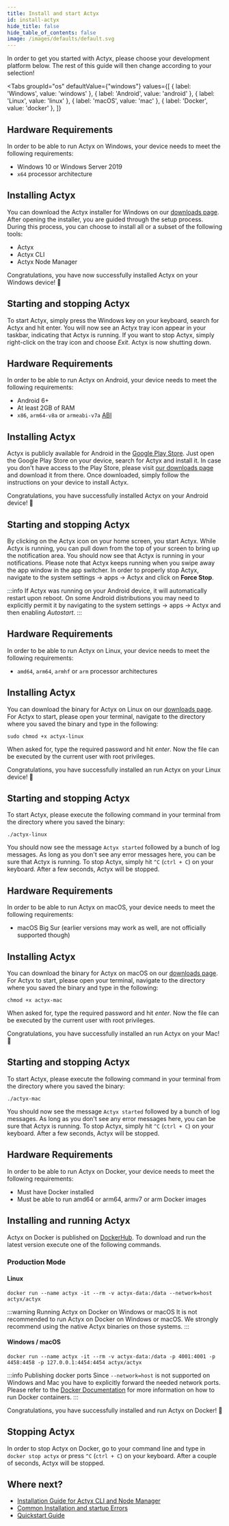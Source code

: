 ```yaml
---
title: Install and start Actyx
id: install-actyx
hide_title: false
hide_table_of_contents: false
image: /images/defaults/default.svg
---
```


In order to get you started with Actyx, please choose your development platform below.
The rest of this guide will then change according to your selection!


<Tabs
  groupId="os"
  defaultValue={"windows"}
  values={[
    { label: 'Windows', value: 'windows' },
    { label: 'Android', value: 'android' },
    { label: 'Linux', value: 'linux' },
    { label: 'macOS', value: 'mac' },
    { label: 'Docker', value: 'docker' },
  ]}
>


<TabItem value="windows">


## Hardware Requirements

In order to be able to run Actyx on Windows, your device needs to meet the following requirements:

- Windows 10 or Windows Server 2019
- `x64` processor architecture

## Installing Actyx

You can download the Actyx installer for Windows on our [downloads page](https://downloads.actyx.com).
After opening the installer, you are guided through the setup process.
During this process, you can choose to install all or a subset of the following tools:

- Actyx
- Actyx CLI
- Actyx Node Manager

Congratulations, you have now successfully installed Actyx on your Windows device! 🎉

## Starting and stopping Actyx

To start Actyx, simply press the Windows key on your keyboard, search for Actyx and hit enter.
You will now see an Actyx tray icon appear in your taskbar, indicating that Actyx is running.
If you want to stop Actyx, simply right-click on the tray icon and choose _Exit_.
Actyx is now shutting down.

</TabItem>
<TabItem value="android">


<!-- We use <h2> html tags here to avoid the headlines being repeated in the TOC -->

<h2>Hardware Requirements</h2>

In order to be able to run Actyx on Android, your device needs to meet the following requirements:

- Android 6+
- At least 2GB of RAM
- `x86`, `arm64-v8a` or `armeabi-v7a` [ABI](https://developer.android.com/ndk/guides/abis.html#sa)

<h2>Installing Actyx</h2>

Actyx is publicly available for Android in the [Google Play Store](https://play.google.com/store/apps/details?id=com.actyx.android).
Just open the Google Play Store on your device, search for Actyx and install it.
In case you don't have access to the Play Store, please visit [our downloads page](https://downloads.actyx.com) and download it from there.
Once downloaded, simply follow the instructions on your device to install Actyx.

Congratulations, you have successfully installed Actyx on your Android device! 🎉

<h2>Starting and stopping Actyx</h2>

By clicking on the Actyx icon on your home screen, you start Actyx.
While Actyx is running, you can pull down from the top of your screen to bring up the notification area.
You should now see that Actyx is running in your notifications.
Please note that Actyx keeps running when you swipe away the app window in the app switcher.
In order to properly stop Actyx, navigate to the system settings -> apps -> Actyx and click on **Force Stop**.

:::info
If Actyx was running on your Android device, it will automatically restart upon reboot.
On some Android distributions you may need to explicitly permit it by navigating to the system settings -> apps -> Actyx and then enabling _Autostart_.
:::

</TabItem>
<TabItem value="linux">


<h2>Hardware Requirements</h2>

In order to be able to run Actyx on Linux, your device needs to meet the following requirements:

- `amd64`, `arm64`, `armhf` or `arm` processor architectures

<h2>Installing Actyx</h2>

You can download the binary for Actyx on Linux on our [downloads page](https://downloads.actyx.com).
For Actyx to start, please open your terminal, navigate to the directory where you saved the binary and type in the following:

```shell
sudo chmod +x actyx-linux
```

When asked for, type the required password and hit _enter_.
Now the file can be executed by the current user with root privileges.

Congratulations, you have successfully installed an run Actyx on your Linux device! 🎉

<h2>Starting and stopping Actyx</h2>

To start Actyx, please execute the following command in your terminal from the directory where you saved the binary:

```shell
./actyx-linux
```

You should now see the message `Actyx started` followed by a bunch of log messages.
As long as you don't see any error messages here, you can be sure that Actyx is running.
To stop Actyx, simply hit `^C` (`ctrl + C`) on your keyboard.
After a few seconds, Actyx will be stopped.

</TabItem>
<TabItem value="mac">


<h2>Hardware Requirements</h2>

In order to be able to run Actyx on macOS, your device needs to meet the following requirements:

- macOS Big Sur (earlier versions may work as well, are not officially supported though)

<h2>Installing Actyx</h2>

You can download the binary for Actyx on macOS on our [downloads page](https://downloads.actyx.com).
For Actyx to start, please open your terminal, navigate to the directory where you saved the binary and type in the following:

```shell
chmod +x actyx-mac
```

When asked for, type the required password and hit _enter_.
Now the file can be executed by the current user with root privileges.

Congratulations, you have successfully installed an run Actyx on your Mac! 🎉

<h2>Starting and stopping Actyx</h2>

To start Actyx, please execute the following command in your terminal from the directory where you saved the binary:

```shell
./actyx-mac
```

You should now see the message `Actyx started` followed by a bunch of log messages.
As long as you don't see any error messages here, you can be sure that Actyx is running.
To stop Actyx, simply hit `^C` (`ctrl + C`) on your keyboard.
After a few seconds, Actyx will be stopped.

</TabItem>
<TabItem value="docker">


<h2>Hardware Requirements</h2>

In order to be able to run Actyx on Docker, your device needs to meet the following requirements:

- Must have Docker installed
- Must be able to run amd64 or arm64, armv7 or arm Docker images

<h2>Installing and running Actyx</h2>

Actyx on Docker is published on [DockerHub](https://hub.docker.com/r/actyx/actyx).
To download and run the latest version execute one of the following commands.

<h3>Production Mode</h3>

<h4>Linux</h4>

```text
docker run --name actyx -it --rm -v actyx-data:/data --network=host actyx/actyx
```

:::warning Running Actyx on Docker on Windows or macOS
It is not recommended to run Actyx on Docker on Windows or macOS. We strongly recommend using the native Actyx binaries on those systems.
:::

<h4>Windows / macOS</h4>

```text
docker run --name actyx -it --rm -v actyx-data:/data -p 4001:4001 -p 4458:4458 -p 127.0.0.1:4454:4454 actyx/actyx
```

:::info Publishing docker ports
Since `--network=host` is not supported on Windows and Mac you have to explicitly forward the needed network ports.
Please refer to the [Docker Documentation](https://docs.docker.com/) for more information on how to run Docker containers.
:::

Congratulations, you have successfully installed and run Actyx on Docker! 🎉

<h2>Stopping Actyx</h2>

In order to stop Actyx on Docker, go to your command line and type in `docker stop actyx` or press `^C` (`ctrl + C`) on your keyboard.
After a couple of seconds, Actyx will be stopped.

</TabItem>
</Tabs>


## Where next?

- [Installation Guide for Actyx CLI and Node Manager](../local-development/install-cli-node-manager.mdx)
- [Common Installation and startup Errors](../troubleshooting/installation-and-startup.mdx)
- [Quickstart Guide](../../tutorials/quickstart.mdx)
